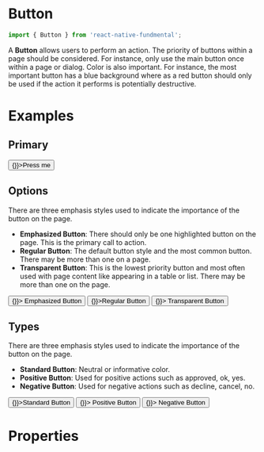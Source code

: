 
<Meta title="Button" component={Button} />

# Button

```js
import { Button } from 'react-native-fundmental';
```

A **Button** allows users to perform an action. The priority of buttons within a page should be considered. For instance, only use the main button once within a page or dialog. Color is also important. For instance, the most important button has a blue background where as a red button should only be used if the action it performs is potentially destructive.

# Examples

## Primary

<Preview>
  <Story name="primary">
    <Inline>
      <Button onPress={() => {}}>Press me</Button>
    </Inline>
  </Story>
</Preview>

## Options

There are three emphasis styles used to indicate the importance of the button on the page.

- **Emphasized Button**: There should only be one highlighted button on the page. This is the primary call to action.
- **Regular Button**: The default button style and the most common button. There may be more than one on a page.
- **Transparent Button**: This is the lowest priority button and most often used with page content like appearing in a table or list. There may be more than one on the page.

<Preview>
  <Story name="options">
    <Inline>
      <Button option="emphasized" onPress={() => {}}>
        Emphasized Button
      </Button>
      <Button onPress={() => {}}>Regular Button</Button>
      <Button option="transparent" onPress={() => {}}>
        Transparent Button
      </Button>
    </Inline>
  </Story>
</Preview>

## Types

There are three emphasis styles used to indicate the importance of the button on the page.

- **Standard Button**: Neutral or informative color.
- **Positive Button**: Used for positive actions such as approved, ok, yes.
- **Negative Button**: Used for negative actions such as decline, cancel, no.

<Preview>
  <Story name="types">
    <Inline>
      <Button onPress={() => {}}>Standard Button</Button>
      <Button type="positive" onPress={() => {}}>
        Positive Button
      </Button>
      <Button type="negative" onPress={() => {}}>
        Negative Button
      </Button>
    </Inline>
  </Story>
</Preview>

# Properties

<Props of={Button} />
